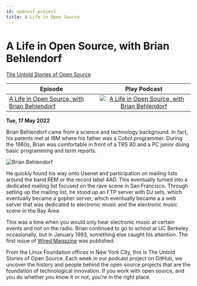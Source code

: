 ```yaml
---
id: openssf-project
title: A Life in Open Source
---
```



# A Life in Open Source, with Brian Behlendorf

<Spotify scsrc={podcasts[4].src} />

[The Untold Stories of Open Source](https://untold-stories-of-open-source.captivate.fm/spotify)

| Episode                                                                                                 |                                                                                     Play Podcast                                                                                     |
| ------------------------------------------------------------------------------------------------------- | :----------------------------------------------------------------------------------------------------------------------------------------------------------------------------------: |
| [A Life in Open Source, with Brian Behlendorf](https://open.spotify.com/episode/0P0cjBDn5nSYPe1i0FrFXr) | [![A Life in Open Source, with Brian Behlendorf](../images/podcast-mic.png "A Life in Open Source, with Brian Behlendorf")](https://open.spotify.com/episode/0P0cjBDn5nSYPe1i0FrFXr) |

**Tue, 17 May 2022**

Brian Behlendorf came from a science and technology background. In fact, his parents met at IBM where his father was a Cobol programmer. During the 1980s, Brian was comfortable in front of a TRS 80 and a PC junior doing basic programming and term reports.

![Brian Behlendorf](../images/headshots/brian-behlendorf.png "Brian Behlendorf")

He quickly found his way onto Usenet and participation on mailing lists around the band REM or the record label 4AD. This eventually turned into a dedicated mailing list focused on the rave scene in San Francisco. Through setting up the mailing list, he stood up an FTP server with DJ sets, which eventually became a gopher server, which eventually became a a web server that was dedicated to electronic music and the electronic music scene in the Bay Area.

This was a time when you would only hear electronic music at certain events and not on the radio. Brian continued to go to school at UC Berkeley occasionally, but in January 1993, something else caught his attention. The first issue of [Wired Magazine](https://www.wired.com/) was published.

From the Linux Foundation offices in New York City, this is The Untold Stories of Open Source. Each week in our podcast project on GitHub, we uncover the history and people behind the open source projects that are the foundation of technological innovation. If you work with open source, and you do whether you know it or not, you're in the right place.
